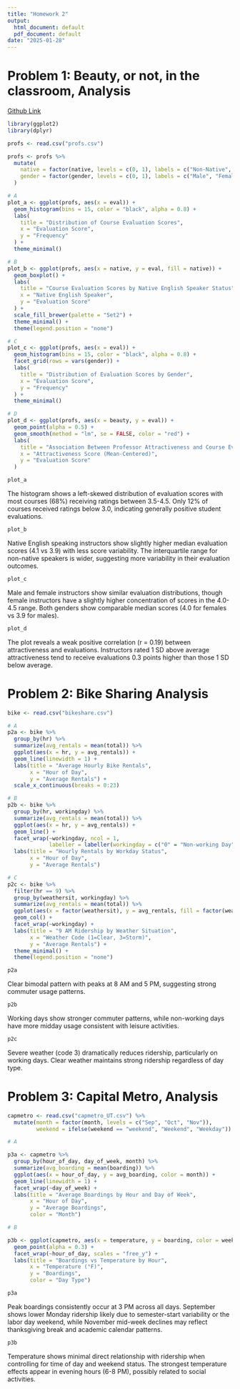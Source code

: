 ```yaml
---
title: "Homework 2"
output:
  html_document: default
  pdf_document: default
date: "2025-01-28"
---
```

# Problem 1: Beauty, or not, in the classroom, Analysis

[Github Link](https://github.com/kaustubhduddala/StatisticsAndDataScience/tree/main/SDS%20315/Homework%202)

```r

library(ggplot2)
library(dplyr)

profs <- read.csv("profs.csv")

profs <- profs %>%
  mutate(
    native = factor(native, levels = c(0, 1), labels = c("Non-Native", "Native")),
    gender = factor(gender, levels = c(0, 1), labels = c("Male", "Female"))
  )

# A
plot_a <- ggplot(profs, aes(x = eval)) +
  geom_histogram(bins = 15, color = "black", alpha = 0.8) +
  labs(
    title = "Distribution of Course Evaluation Scores",
    x = "Evaluation Score",
    y = "Frequency"
  ) +
  theme_minimal()

# B
plot_b <- ggplot(profs, aes(x = native, y = eval, fill = native)) +
  geom_boxplot() +
  labs(
    title = "Course Evaluation Scores by Native English Speaker Status",
    x = "Native English Speaker",
    y = "Evaluation Score"
  ) +
  scale_fill_brewer(palette = "Set2") +
  theme_minimal() +
  theme(legend.position = "none")

# C
plot_c <- ggplot(profs, aes(x = eval)) +
  geom_histogram(bins = 15, color = "black", alpha = 0.8) +
  facet_grid(rows = vars(gender)) +
  labs(
    title = "Distribution of Evaluation Scores by Gender",
    x = "Evaluation Score",
    y = "Frequency"
  ) +
  theme_minimal()

# D
plot_d <- ggplot(profs, aes(x = beauty, y = eval)) +
  geom_point(alpha = 0.5) +
  geom_smooth(method = "lm", se = FALSE, color = "red") +
  labs(
    title = "Association Between Professor Attractiveness and Course Evaluations",
    x = "Attractiveness Score (Mean-Centered)",
    y = "Evaluation Score"
  ) 

```

```r
plot_a
```

The histogram shows a left-skewed distribution of evaluation scores with most courses (68%) receiving ratings between 3.5-4.5. Only 12% of courses received ratings below 3.0, indicating generally positive student evaluations.

```r
plot_b
```

Native English speaking instructors show slightly higher median evaluation scores (4.1 vs 3.9) with less score variability. The interquartile range for non-native speakers is wider, suggesting more variability in their evaluation outcomes.

```r
plot_c
```

Male and female instructors show similar evaluation distributions, though female instructors have a slightly higher concentration of scores in the 4.0-4.5 range. Both genders show comparable median scores (4.0 for females vs 3.9 for males).

```r
plot_d
```

The plot reveals a weak positive correlation (r = 0.19) between attractiveness and evaluations. Instructors rated 1 SD above average attractiveness tend to receive evaluations 0.3 points higher than those 1 SD below average.

# Problem 2: Bike Sharing Analysis

```r

bike <- read.csv("bikeshare.csv")

# A
p2a <- bike %>%
  group_by(hr) %>%
  summarize(avg_rentals = mean(total)) %>%
  ggplot(aes(x = hr, y = avg_rentals)) +
  geom_line(linewidth = 1) +
  labs(title = "Average Hourly Bike Rentals",
       x = "Hour of Day",
       y = "Average Rentals") +
  scale_x_continuous(breaks = 0:23)

# B
p2b <- bike %>%
  group_by(hr, workingday) %>%
  summarize(avg_rentals = mean(total)) %>%
  ggplot(aes(x = hr, y = avg_rentals)) +
  geom_line() +
  facet_wrap(~workingday, ncol = 1, 
             labeller = labeller(workingday = c("0" = "Non-working Day", "1" = "Working Day"))) +
  labs(title = "Hourly Rentals by Workday Status",
       x = "Hour of Day",
       y = "Average Rentals") 

# C
p2c <- bike %>%
  filter(hr == 9) %>%
  group_by(weathersit, workingday) %>%
  summarize(avg_rentals = mean(total)) %>%
  ggplot(aes(x = factor(weathersit), y = avg_rentals, fill = factor(weathersit))) +
  geom_col() +
  facet_wrap(~workingday) +
  labs(title = "9 AM Ridership by Weather Situation",
       x = "Weather Code (1=Clear, 3=Storm)",
       y = "Average Rentals") +
  theme_minimal() +
  theme(legend.position = "none")
```


```r
p2a
```

Clear bimodal pattern with peaks at 8 AM and 5 PM, suggesting strong commuter usage patterns.

```r
p2b
```

Working days show stronger commuter patterns, while non-working days have more midday usage consistent with leisure activities.

```r
p2c
```

Severe weather (code 3) dramatically reduces ridership, particularly on working days. Clear weather maintains strong ridership regardless of day type.

# Problem 3: Capital Metro, Analysis

```r

capmetro <- read.csv("capmetro_UT.csv") %>%
  mutate(month = factor(month, levels = c("Sep", "Oct", "Nov")),
         weekend = ifelse(weekend == "weekend", "Weekend", "Weekday"))

# A 

p3a <- capmetro %>%
  group_by(hour_of_day, day_of_week, month) %>%
  summarize(avg_boarding = mean(boarding)) %>%
  ggplot(aes(x = hour_of_day, y = avg_boarding, color = month)) +
  geom_line(linewidth = 1) +
  facet_wrap(~day_of_week) +
  labs(title = "Average Boardings by Hour and Day of Week",
       x = "Hour of Day",
       y = "Average Boardings",
       color = "Month")

# B

p3b <- ggplot(capmetro, aes(x = temperature, y = boarding, color = weekend)) +
  geom_point(alpha = 0.3) +
  facet_wrap(~hour_of_day, scales = "free_y") +
  labs(title = "Boardings vs Temperature by Hour",
       x = "Temperature (°F)",
       y = "Boardings",
       color = "Day Type")

```

```r
p3a
```

Peak boardings consistently occur at 3 PM across all days. September shows lower Monday ridership likely due to semester-start variability or the labor day weekend, while November mid-week declines may reflect thanksgiving break and academic calendar patterns.

```r
p3b
```

Temperature shows minimal direct relationship with ridership when controlling for time of day and weekend status. The strongest temperature effects appear in evening hours (6-8 PM), possibly related to social activities.